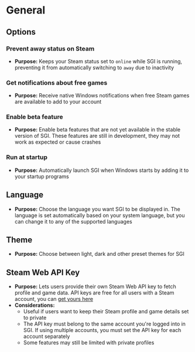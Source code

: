 

# General

## Options

### Prevent away status on Steam

- **Purpose:** Keeps your Steam status set to `online` while SGI is running, preventing it from automatically switching to `away` due to inactivity

### Get notifications about free games

- **Purpose:** Receive native Windows notifications when free Steam games are available to add to your account

### Enable beta feature

- **Purpose:** Enable beta features that are not yet available in the stable version of SGI. These features are still in development, they may not work as expected or cause crashes

### Run at startup

- **Purpose:** Automatically launch SGI when Windows starts by adding it to your startup programs

## Language

- **Purpose:** Choose the language you want SGI to be displayed in. The language is set automatically based on your system language, but you can change it to any of the supported languages

## Theme

- **Purpose:** Choose between light, dark and other preset themes for SGI

## Steam Web API Key

- **Purpose:** Lets users provide their own Steam Web API key to fetch profile and game data. API keys are free for all users with a Steam account, you can [get yours here](https://steamcommunity.com/dev/apikey)
- **Considerations:**
  - Useful if users want to keep their Steam profile and game details set to private
  - The API key must belong to the same account you're logged into in SGI. If using multiple accounts, you must set the API key for each account separately
  - Some features may still be limited with private profiles